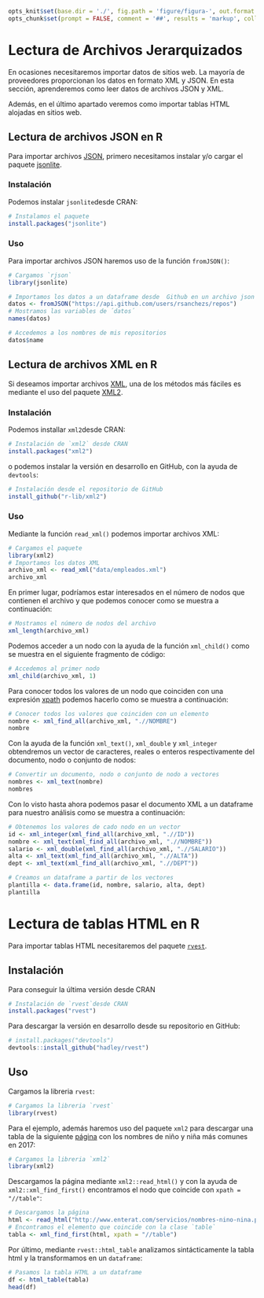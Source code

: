 ```r
opts_knit$set(base.dir = './', fig.path = 'figure/figura-', out.format = 'md', unnamed.chunk.label = "Ejemplo", upload.fun = imgur_upload, base.url = "https://rsanchezs.imgur.com/all/")
opts_chunk$set(prompt = FALSE, comment = '##', results = 'markup', collapse = TRUE, eval = TRUE, echo = TRUE, tidy = TRUE)
```


# Lectura de Archivos Jerarquizados

En ocasiones necesitaremos importar datos de sitios web. La mayoría de proveedores 
proporcionan los datos en formato XML y JSON. En esta sección, aprenderemos como leer
datos de archivos JSON y XML.

Además, en el último apartado veremos como importar tablas HTML alojadas en sitios web.

## Lectura de archivos JSON en R

Para importar archivos [JSON](http://json.org/), primero necesitamos instalar y/o cargar el paquete [jsonlite](https://cran.r-project.org/web/packages/jsonlite/vignettes/json-aaquickstart.html).

### Instalación

Podemos instalar `jsonlite`desde CRAN:

```r
# Instalamos el paquete
install.packages("jsonlite")
```

### Uso

Para importar archivos JSON haremos uso de la función `fromJSON()`:


```r
# Cargamos `rjson`
library(jsonlite)
```


```r
# Importamos los datos a un dataframe desde  Github en un archivo json
datos <- fromJSON("https://api.github.com/users/rsanchezs/repos")
# Mostramos las variables de ´datos´
names(datos)
```

```r
# Accedemos a los nombres de mis repositorios
datos$name
```



## Lectura de archivos XML en R

Si deseamos importar archivos [XML](https://es.wikipedia.org/wiki/Extensible_Markup_Language), una de los métodos más fáciles es mediante el uso del paquete [XML2](https://www.rdocumentation.org/packages/xml2/versions/1.1.1).

### Instalación

Podemos installar `xml2`desde CRAN:

```r
# Instalación de `xml2` desde CRAN
install.packages("xml2")
```

o podemos instalar la versión en desarrollo en GitHub, con la ayuda de `devtools`:

```r
# Instalación desde el repositorio de GitHub
install_github("r-lib/xml2")
```

### Uso

Mediante la función `read_xml()` podemos importar archivos XML:

```r
# Cargamos el paquete
library(xml2)
# Importamos los datos XML 
archivo_xml <- read_xml("data/empleados.xml")
archivo_xml
```

En primer lugar, podríamos estar interesados en el número de nodos que contienen el
archivo y que podemos conocer como se muestra a continuación:

```r
# Mostramos el número de nodos del archivo
xml_length(archivo_xml)
```

Podemos acceder a un nodo con la ayuda de la función `xml_child()` como se muestra 
en el siguiente fragmento de código:

```r
# Accedemos al primer nodo
xml_child(archivo_xml, 1)
```

Para conocer todos los valores de un nodo que coinciden con una expresión [xpath](https://www.w3schools.com/xml/xpath_intro.asp) podemos hacerlo como se 
muestra a continuación:

```r
# Conocer todos los valores que coinciden con un elemento
nombre <- xml_find_all(archivo_xml, ".//NOMBRE")
nombre
```

Con la ayuda de la función `xml_text()`, `xml_double` y `xml_integer` obtendremos un vector de caracteres, reales o enteros respectivamente del documento, nodo o conjunto de nodos:

```r
# Convertir un documento, nodo o conjunto de nodo a vectores
nombres <- xml_text(nombre)
nombres
```
 
Con lo visto hasta ahora podemos pasar el documento XML a un dataframe para nuestro
análisis como se muestra a continuación:

```r
# Obtenemos los valores de cado nodo en un vector
id <- xml_integer(xml_find_all(archivo_xml, ".//ID"))
nombre <- xml_text(xml_find_all(archivo_xml, ".//NOMBRE"))
salario <- xml_double(xml_find_all(archivo_xml, ".//SALARIO"))
alta <- xml_text(xml_find_all(archivo_xml, ".//ALTA"))
dept <- xml_text(xml_find_all(archivo_xml, ".//DEPT"))

# Creamos un dataframe a partir de los vectores
plantilla <- data.frame(id, nombre, salario, alta, dept)
plantilla
```


# Lectura de tablas HTML en R

Para importar tablas HTML necesitaremos del paquete [`rvest`](https://www.rdocumentation.org/packages/rvest/versions/0.3.2).

## Instalación 

Para conseguir la última versión desde CRAN

```r
# Instalación de `rvest`desde CRAN
install.packages("rvest")
```

Para descargar la versión en desarrollo desde su repositorio en GitHub:

```r
# install.packages("devtools")
devtools::install_github("hadley/rvest")
```


## Uso

Cargamos la libreria `rvest`:

```r
# Cargamos la libreria `rvest`
library(rvest)
```

Para el ejemplo, además haremos uso del paquete `xml2` para descargar una tabla de la siguiente [página]("http://www.enterat.com/servicios/nombres-nino-nina.php") con los nombres de niño y niña más comunes en 2017:

```r
# Cargamos la libreria `xml2`
library(xml2)
```

Descargamos la página mediante `xml2::read_html()` y con la ayuda de `xml2::xml_find_first()` encontramos el nodo que coincide con `xpath = "//table"`:

```r
# Descargamos la página
html <- read_html("http://www.enterat.com/servicios/nombres-nino-nina.php")
# Encontramos el elemento que coincide con la clase `table`
tabla <- xml_find_first(html, xpath = "//table")
```

Por último, mediante `rvest::html_table` analizamos sintácticamente la tabla html y la transformamos en un `dataframe`:

```r
# Pasamos la tabla HTML a un dataframe
df <- html_table(tabla)
head(df)
```



















